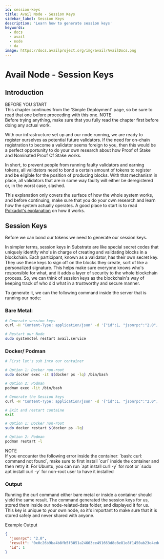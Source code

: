 ```yaml
---
id: session-keys
title: Avail Node - Session Keys
sidebar_label: Session Keys
description: 'Learn how to generate session keys'
keywords:
  - docs
  - avail
  - node
  - da
image: https://docs.availproject.org/img/avail/AvailDocs.png
---
```



# Avail Node - Session Keys

## Introduction

<Callout type="info"> 
BEFORE YOU START<br/>
This chapter continues from the 'Simple Deployment' page, so be sure to read that one before proceeding with this one.
</Callout>

<Callout type="info"> 
NOTE<br/>
Before trying anything, make sure that you fully read the chapter first before doing any actual work.
</Callout>


With our infrastructure set up and our node running, we are ready to register ourselves as potential future validators. If the need for on-chain registration to become a validator seems foreign to you, then this would be a perfect opportunity to do your own research about how Proof of Stake and Nominated Proof Of Stake works.

In short, to prevent people from running faulty validators and earning tokens, all validators need to bond a certain amount of tokens to register and be eligible for the position of producing blocks. With that mechanism in place, all validators that are in some way faulty will either be deregistered or, in the worst case, slashed.

This explanation only covers the surface of how the whole system works, and before continuing, make sure that you do your own research and learn how the system actually operates. A good place to start is to read [Polkadot's explanation](https://wiki.polkadot.network/docs/learn-staking) on how it works.

## Session Keys

Before we can bond our tokens we need to generate our session keys.

In simpler terms, session keys in Substrate are like special secret codes that uniquely identify who's in charge of creating and validating blocks in a blockchain. Each participant, known as a validator, has their own secret key. They use these keys to sign off on the blocks they create, sort of like a personalized signature. This helps make sure everyone knows who's responsible for what, and it adds a layer of security to the whole blockchain process. So, we can think of session keys as the blockchain's way of keeping track of who did what in a trustworthy and secure manner.

To generate it, we can the following command inside the server that is running our node:

### Bare Metal:

```bash
# Generate session keys
curl -H "Content-Type: application/json" -d '{"id":1, "jsonrpc":"2.0", "method": "author_rotateKeys", "params":[]}' http://localhost:9944

# Restart our Node
sudo systemctel restart avail.service
```

### Docker/ Podman

```bash
# First let's ssh into our container

# Option 1: Docker non-root
sudo docker exec -it $(docker ps -lq) /bin/bash

# Option 2: Podman
podman exec -lit /bin/bash

# Generate the Session keys
curl -H "Content-Type: application/json" -d '{"id":1, "jsonrpc":"2.0", "method": "author_rotateKeys", "params":[]}' http://localhost:9944

# Exit and restart containe
exit

# Option 1: Docker non-root
sudo docker restart $(docker ps -lq)

# Option 2: Podman
podman restart -l
```

<Callout type="info"> 
NOTE<br/>
If you encounter the following error inside the container: `bash: curl: command not found`, make sure to first install `curl` inside the container and then retry it.
For Ubuntu, you can run `apt install curl -y` for root or `sudo apt install curl -y` for non-root user to have it installed
</Callout>

### Output

Running the curl command either bare metal or inside a container should yield the same result. The command generated the session keys for us, stored them inside our node-related-data folder, and displayed it for us. This key is unique to your own node, so it's important to make sure that it is stored safely and never shared with anyone.

Example Output

```json
{
  "jsonrpc": "2.0",
  "result": "0x0c26b9ba4b8fb5f3051a24663ce491663d8e8e81e8f1450ab23e4edd7d3b4f4c7e5e1047ae1edAb5bde2dad7915629b8aec892c550515ed0b1cb7e056e8a33d16c9c7faba50abd75438d4a2bbdbb6b2c35e09ad480e07ffeb1a2175feda23a3fd475eb0ad21e2f67693a1d6964b81d1454a19dd53256223a178a74cb0df4cc43",
  "id": 1
}
```
